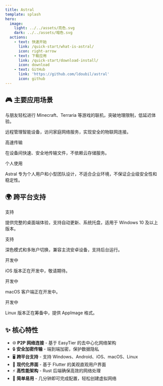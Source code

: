 ```yaml
---
title: Astral
template: splash
hero:
  image:
    light: ../../assets/亮色.svg
    dark: ../../assets/暗色.svg
  actions:
    - text: 快速开始
      link: /quick-start/what-is-astral/
      icon: right-arrow
    - text: 下载应用
      link: /quick-start/download-install/
      icon: download
    - text: GitHub
      link: 'https://github.com/ldoubil/astral'
      icon: github
---
```



## 🎮 主要应用场景
<SpeedInsights />
<CardGrid>
    <Card title="🎮 游戏联机">
        <p>
            与朋友轻松进行 Minecraft、Terraria 等游戏的联机，突破地理限制，低延迟体验。
        </p>
    </Card>
    <Card title="🏠 智能家居">
        <p>
            远程管理智能设备，访问家庭网络服务，实现安全的物联网连接。
        </p>
    </Card>
    <Card title="📁 文件共享">
        <span class="platform-tag supported">高速传输</span>
        <p>
            在设备间快速、安全地传输文件，不依赖云存储服务。
        </p>
    </Card>
    <Card title="⚠️ 使用须知">
        <span class="platform-tag developing">个人使用</span>
        <p>
            Astral 专为个人用户和小型团队设计，不适合企业环境，不保证企业级安全性和稳定性。
        </p>
    </Card>
</CardGrid>

## 🌍 跨平台支持

<CardGrid>
    <Card title="Windows">
        <span class="platform-tag supported">支持</span>
        <p>
            提供完整的桌面端体验，支持自动更新、系统托盘，适用于 Windows 10 及以上版本。
        </p>
    </Card>
    <Card title="安卓">
        <span class="platform-tag supported">支持</span>
        <p>
           深色模式和多账户切换，兼容主流安卓设备，支持后台运行。
        </p>
    </Card>
    <Card title="iOS">
        <span class="platform-tag developing">开发中</span>
        <p>
            iOS 版本正在开发中，敬请期待。
        </p>
    </Card>
    <Card title="macOS">
        <span class="platform-tag developing">开发中</span>
        <p>
            macOS 客户端正在开发中。
        </p>
    </Card>
    <Card title="Linux">
        <span class="platform-tag developing">开发中</span>
        <p>
            Linux 版本正在筹备中，提供 AppImage 格式。
        </p>
    </Card>
</CardGrid>

## ✨ 核心特性

- 🌐 **P2P 网络连接** - 基于 EasyTier 的去中心化网络架构
- 🔒 **安全加密传输** - 端到端加密，保护数据隐私
- 🖥️ **跨平台支持** - 支持 Windows、Android、iOS、macOS、Linux
- 🎨 **现代化界面** - 基于 Flutter 的美观直观用户界面
- ⚡ **高性能架构** - Rust 后端确保高效的网络处理
- 🔧 **简单易用** - 几分钟即可完成配置，轻松创建虚拟网络